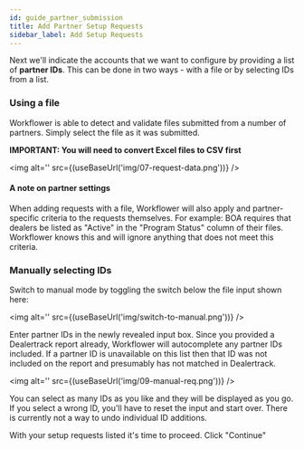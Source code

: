 ```yaml
---
id: guide_partner_submission
title: Add Partner Setup Requests
sidebar_label: Add Setup Requests
---
```


Next we'll indicate the accounts that we want to configure by providing a list of **partner IDs**. This can be done in two ways - with a file or by selecting IDs from a list.

### Using a file
Workflower is able to detect and validate files submitted from a number of partners. Simply select the file as it was submitted.

 **IMPORTANT: You will need to convert Excel files to CSV first**

<img alt='' src={(useBaseUrl('img/07-request-data.png'))} />

#### A note on partner settings
When adding requests with a file, Workflower will also apply and partner-specific criteria to the requests themselves. For example: BOA requires that dealers be listed as "Active" in the "Program Status" column of their files. Workflower knows this and will ignore anything that does not meet this criteria.


### Manually selecting IDs

Switch to manual mode by toggling the switch below the file input shown here:

<img alt='' src={(useBaseUrl('img/switch-to-manual.png'))} />

Enter partner IDs in the newly revealed input box. Since you provided a Dealertrack report already, Workflower will autocomplete any partner IDs included. If a partner ID is unavailable on this list then that ID was not included on the report and presumably has not matched in Dealertrack.

<img alt='' src={(useBaseUrl('img/09-manual-req.png'))} />

You can select as many IDs as you like and they will be displayed as you go. If you select a wrong ID, you'll have to reset the input and start over. There is currently not a way to undo individual ID additions.


With your setup requests listed it's time to proceed. Click "Continue"
